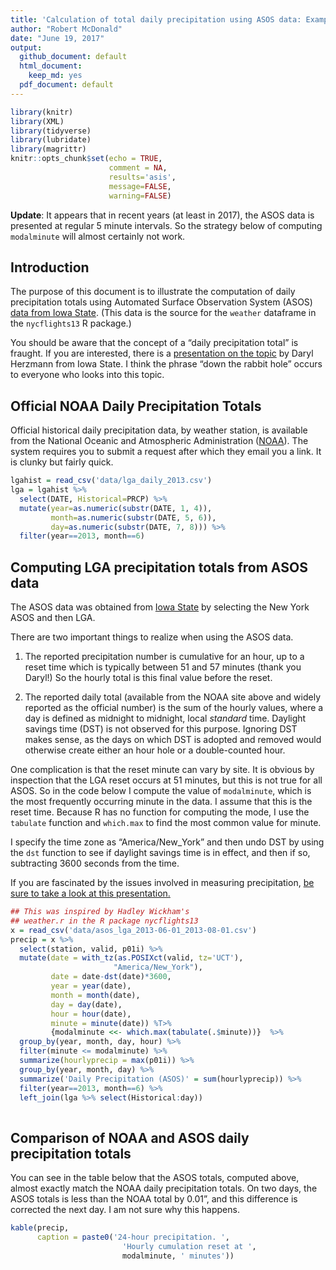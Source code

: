 ```yaml
---
title: 'Calculation of total daily precipitation using ASOS data: Example'
author: "Robert McDonald"
date: "June 19, 2017"
output:
  github_document: default
  html_document:
    keep_md: yes
  pdf_document: default
---
```


```r
library(knitr)
library(XML)
library(tidyverse)
library(lubridate)
library(magrittr)
knitr::opts_chunk$set(echo = TRUE,
                      comment = NA, 
                      results='asis', 
                      message=FALSE,
                      warning=FALSE)
```


**Update**: It appears that in recent years (at least in 2017), the
ASOS data is presented at regular 5 minute intervals. So the
strategy below of computing `modalminute` will almost certainly not
work.

## Introduction

The purpose of this document is to illustrate the computation of 
daily precipitation totals using Automated Surface Observation 
System (ASOS) [data from Iowa 
State](https://mesonet.agron.iastate.edu/ASOS/). (This data is the 
source for the `weather` dataframe in the `nycflights13` R package.)

You should be aware that the concept of a "daily precipitation total"
is fraught. If you are interested, there is
a
[presentation on the topic](https://mesonet.agron.iastate.edu/present/130903_isu/isumet_fall2013_web.pdf) by
Daryl Herzmann from Iowa State. I think the phrase "down the rabbit
hole" occurs to everyone who looks into this topic.


## Official NOAA Daily Precipitation Totals

Official historical daily precipitation data, by weather station, is
available from the National Oceanic and Atmospheric Administration
([NOAA](https://www.ncdc.noaa.gov/cdo-web/)). The system requires you
to submit a request after which they email you a link. It is clunky
but fairly quick.

```r
lgahist = read_csv('data/lga_daily_2013.csv')
lga = lgahist %>% 
  select(DATE, Historical=PRCP) %>% 
  mutate(year=as.numeric(substr(DATE, 1, 4)), 
         month=as.numeric(substr(DATE, 5, 6)), 
         day=as.numeric(substr(DATE, 7, 8))) %>% 
  filter(year==2013, month==6)

```

## Computing LGA precipitation totals from ASOS data 

The ASOS data was obtained from [Iowa
State](https://mesonet.agron.iastate.edu/request/download.phtml?network=NY_ASOS)
by selecting the New York ASOS and then LGA.

<!-- https://mesonet.agron.iastate.edu/cgi-bin/request/asos.py?station=LGA&data=all&year1=2013&month1=5&day1=30&year2=2013&month2=8&day2=1&tz=Etc%2FUTC&format=comma&latlon=no&direct=no&report_type=1&report_type=2 -->

There are two important things to realize when using the ASOS data.

1. The reported precipitation number is cumulative for an hour, up
to a reset time which is typically between 51 and 57 minutes (thank
you Daryl!) So the hourly total is this final value before the
reset.

2. The reported daily total (available from the NOAA site above and
widely reported as the official number) is the sum of the hourly
values, where a day is defined as midnight to midnight, local
*standard* time. Daylight savings time (DST) is not
observed for this purpose. Ignoring DST makes sense, as the days on
which DST is adopted and removed would otherwise create either an
hour hole or a double-counted hour.

One complication is that the reset minute can vary by site. It is 
obvious by inspection that the LGA reset occurs at 51 minutes, but
this is not true for all ASOS. So in the code below I compute the
value of `modalminute`, which is the most frequently occurring
minute in the data. I assume that this is the reset time. Because R
has no function for computing the mode, I use the `tabulate`
function and `which.max` to find the most common value for minute.

I specify the time zone as "America/New_York" and
then undo DST by using the `dst` function to see if daylight savings
time is in effect, and then if so, subtracting 3600 seconds from the
time.

If you are fascinated by the issues involved in measuring
precipitation,
[be sure to take a look at this presentation.](https://mesonet.agron.iastate.edu/present/130903_isu/isumet_fall2013_web.pdf)


```r
## This was inspired by Hadley Wickham's 
## weather.r in the R package nycflights13
x = read_csv('data/asos_lga_2013-06-01_2013-08-01.csv')
precip = x %>% 
  select(station, valid, p01i) %>% 
  mutate(date = with_tz(as.POSIXct(valid, tz='UCT'),
                       "America/New_York"),
         date = date-dst(date)*3600,
         year = year(date),
         month = month(date),
         day = day(date),
         hour = hour(date),
         minute = minute(date)) %T>% 
         {modalminute <<- which.max(tabulate(.$minute))}  %>% 
  group_by(year, month, day, hour) %>% 
  filter(minute <= modalminute) %>% 
  summarize(hourlyprecip = max(p01i)) %>% 
  group_by(year, month, day) %>% 
  summarize('Daily Precipitation (ASOS)' = sum(hourlyprecip)) %>% 
  filter(year==2013, month==6) %>% 
  left_join(lga %>% select(Historical:day))
  
```

  
## Comparison of NOAA and ASOS daily precipitation totals

You can see in the table below that the ASOS totals, computed above,
almost exactly match the NOAA daily precipitation totals.  On two 
days, the ASOS totals is less than the NOAA total by 0.01", and this
difference is corrected the next day. I am not sure why this
happens.

  
```r
kable(precip,
      caption = paste0('24-hour precipitation. ',
                         'Hourly cumulation reset at ', 
                         modalminute, ' minutes'))
  
```

